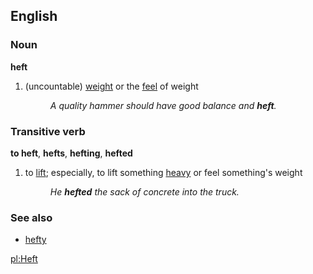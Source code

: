 ==English==

===Noun===
'''heft'''
#(uncountable) [[weight]] or the [[feel]] of weight
#:''A quality hammer should have good balance and '''heft'''.''

===Transitive verb===
'''to heft''', '''hefts''', '''hefting''', '''hefted'''
#to [[lift]]; especially, to lift something [[heavy]] or feel something's weight
#:''He '''hefted''' the sack of concrete into the truck.''

===See also===
*[[hefty]]

[[pl:Heft]]
